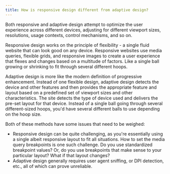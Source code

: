 ```yaml
---
title: How is responsive design different from adaptive design?
---
```


Both responsive and adaptive design attempt to optimize the user experience across different devices, adjusting for different viewport sizes, resolutions, usage contexts, control mechanisms, and so on.

Responsive design works on the principle of flexibility - a single fluid website that can look good on any device. Responsive websites use media queries, flexible grids, and responsive images to create a user experience that flexes and changes based on a multitude of factors. Like a single ball growing or shrinking to fit through several different hoops.

Adaptive design is more like the modern definition of progressive enhancement. Instead of one flexible design, adaptive design detects the device and other features and then provides the appropriate feature and layout based on a predefined set of viewport sizes and other characteristics. The site detects the type of device used and delivers the pre-set layout for that device. Instead of a single ball going through several different-sized hoops, you'd have several different balls to use depending on the hoop size.

Both of these methods have some issues that need to be weighed:

- Responsive design can be quite challenging, as you're essentially using a single albeit responsive layout to fit all situations. How to set the media query breakpoints is one such challenge. Do you use standardized breakpoint values? Or, do you use breakpoints that make sense to your particular layout? What if that layout changes?
- Adaptive design generally requires user agent sniffing, or DPI detection, etc., all of which can prove unreliable.
